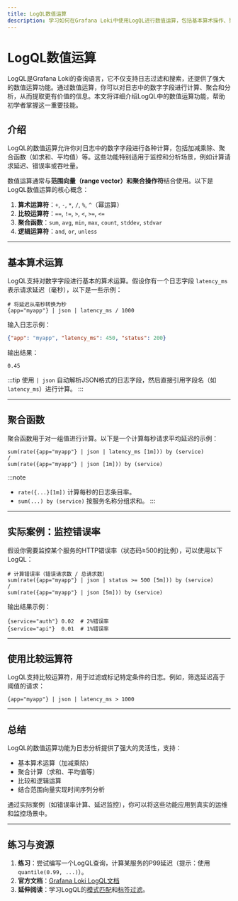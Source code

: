 ```yaml
---
title: LogQL数值运算
description: 学习如何在Grafana Loki中使用LogQL进行数值运算，包括基本算术操作、聚合函数和实际应用案例。
---
```


# LogQL数值运算

LogQL是Grafana Loki的查询语言，它不仅支持日志过滤和搜索，还提供了强大的数值运算功能。通过数值运算，你可以对日志中的数字字段进行计算、聚合和分析，从而提取更有价值的信息。本文将详细介绍LogQL中的数值运算功能，帮助初学者掌握这一重要技能。

## 介绍

LogQL的数值运算允许你对日志中的数字字段进行各种计算，包括加减乘除、聚合函数（如求和、平均值）等。这些功能特别适用于监控和分析场景，例如计算请求延迟、错误率或吞吐量。

数值运算通常与**范围向量（range vector）**和**聚合操作符**结合使用。以下是LogQL数值运算的核心概念：

1. **算术运算符**：`+`, `-`, `*`, `/`, `%`, `^`（幂运算）
2. **比较运算符**：`==`, `!=`, `>`, `<`, `>=`, `<=`
3. **聚合函数**：`sum`, `avg`, `min`, `max`, `count`, `stddev`, `stdvar`
4. **逻辑运算符**：`and`, `or`, `unless`

---

## 基本算术运算

LogQL支持对数字字段进行基本的算术运算。假设你有一个日志字段 `latency_ms` 表示请求延迟（毫秒），以下是一些示例：

```logql
# 将延迟从毫秒转换为秒
{app="myapp"} | json | latency_ms / 1000
```

输入日志示例：
```json
{"app": "myapp", "latency_ms": 450, "status": 200}
```

输出结果：
```
0.45
```

:::tip
使用 `| json` 自动解析JSON格式的日志字段，然后直接引用字段名（如 `latency_ms`）进行计算。
:::

---

## 聚合函数

聚合函数用于对一组值进行计算。以下是一个计算每秒请求平均延迟的示例：

```logql
sum(rate({app="myapp"} | json | latency_ms [1m])) by (service)
/
sum(rate({app="myapp"} | json [1m])) by (service)
```

:::note
- `rate({...}[1m])` 计算每秒的日志条目率。
- `sum(...) by (service)` 按服务名称分组求和。
:::

---

## 实际案例：监控错误率

假设你需要监控某个服务的HTTP错误率（状态码≥500的比例），可以使用以下LogQL：

```logql
# 计算错误率（错误请求数 / 总请求数）
sum(rate({app="myapp"} | json | status >= 500 [5m])) by (service)
/
sum(rate({app="myapp"} | json [5m])) by (service)
```

输出结果示例：
```
{service="auth"} 0.02  # 2%错误率
{service="api"}  0.01  # 1%错误率
```

---

## 使用比较运算符

LogQL支持比较运算符，用于过滤或标记特定条件的日志。例如，筛选延迟高于阈值的请求：

```logql
{app="myapp"} | json | latency_ms > 1000
```

---

## 总结

LogQL的数值运算功能为日志分析提供了强大的灵活性，支持：
- 基本算术运算（加减乘除）
- 聚合计算（求和、平均值等）
- 比较和逻辑运算
- 结合范围向量实现时间序列分析

通过实际案例（如错误率计算、延迟监控），你可以将这些功能应用到真实的运维和监控场景中。

---

## 练习与资源
1. **练习**：尝试编写一个LogQL查询，计算某服务的P99延迟（提示：使用 `quantile(0.99, ...)`）。
2. **官方文档**：[Grafana Loki LogQL文档](https://grafana.com/docs/loki/latest/logql/)
3. **延伸阅读**：学习LogQL的[模式匹配](https://grafana.com/docs/loki/latest/logql/#log-pipeline)和[标签过滤](https://grafana.com/docs/loki/latest/logql/#label-filter-expression)。